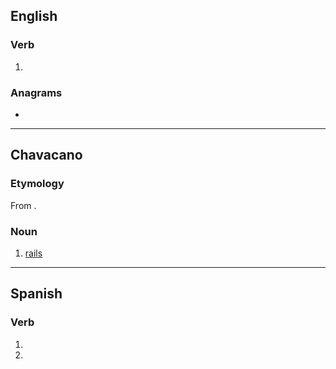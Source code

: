 ==English==

===Verb===
{{head|en|verb form}}

# {{en-third-person singular of|rile}}

===Anagrams===
* {{anagrams|en|Ilers|Isler|Reils|Riels|Siler|liers|lires|riels|slier}}

----

==Chavacano==

===Etymology===
From {{etyl|es|cbk}} {{m|es|rieles||rails}}.

===Noun===
{{head|cbk|noun}}

# [[rail]]s {{gloss|of a railroad}}

----


==Spanish==

===Verb===
{{head|es|verb form}}

# {{es-verb form of|rilarse|ending=-ar|mood=subjunctive|tense=present|number=s|person=2|formal=n}}
# {{es-verb form of|rilarse|ending=-ar|mood=imperative|number=s|person=2|formal=n|sense=negative}}